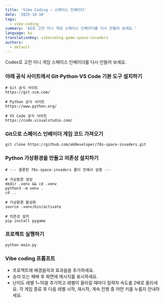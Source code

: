 ```yaml
---
title: 'Vibe Coding – 스페이스 인베이더'
date: '2025-10-10'
tags:
  - vibe-coding
summary: 'AI로 고전 미니 게임 스페이스 인베이더를 다시 만들어 보세요.'
language: ko
translationKey: vibecoding-game-space-invaders
authors:
  - default
---
```


Codex로 고전 미니 게임 스페이스 인베이더를 다시 만들어 보세요.

### 아래 공식 사이트에서 Git·Python·VS Code 기본 도구 설치하기

```
# Git 공식 사이트
https://git-scm.com/

# Python 공식 사이트
https://www.python.org/

# VS Code 공식 사이트
https://code.visualstudio.com/
```

### Git으로 스페이스 인베이더 게임 코드 가져오기

```
git clone https://github.com/akDeveloper/70s-space-invaders.git
```

### Python 가상환경을 만들고 의존성 설치하기

```
# --- 클론한 70s-space-invaders 폴더 안에서 실행 ---

# 가상환경 생성
mkdir .venv && cd .venv
python3 -m venv .
cd ..

# 가상환경 활성화
source .venv/bin/activate

# 의존성 설치
pip install pygame
```

### 프로젝트 실행하기

```
python main.py
```

### Vibe coding 프롬프트

- 프로젝트에 배경음악과 효과음을 추가하세요.
- 승리 또는 패배 후 화면에 메시지를 표시하세요.
- 난이도 레벨 1~10을 추가하고 레벨이 올라갈 때마다 침략자 속도를 2배로 올리세요. 각 게임 종료 후 다음 레벨 시작, 재시작, 계속 진행 중 어떤 키를 누를지 안내하세요.
